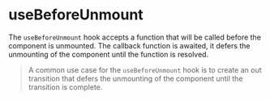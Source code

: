
<Meta title="useBeforeUnmount" />

# useBeforeUnmount

The `useBeforeUnmount` hook accepts a function that will be called before the component is
unmounted. The callback function is awaited, it defers the unmounting of the component until the
function is resolved.

> A common use case for the `useBeforeUnmount` hook is to create an out transition that defers the
> unmounting of the component until the transition is complete.
